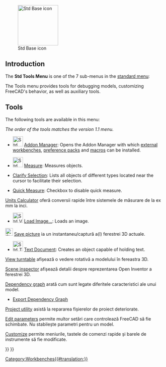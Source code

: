 <languages/>

{{Docnav
|[[Std_View_Menu|Std View Menu]]
|[[Std_Macro_Menu|Std MacroMenu]]
|[[Std_Base|Std Base]]
|IconL=
|IconR=
|IconC=Freecad.svg
}}

[[Image:Freecad.svg|thumb|128px|Std Base icon]]

{{TOCright}}

==Introduction==

The '''Std Tools Menu''' is one of the 7 sub-menus in the [[Standard_Menu|standard menu]]:

<div class="mw-translate-fuzzy">
{{StdMenu|Tools}}
</div>

<!--Please keep info below synchronized with Standard_Menu-->
The Tools menu provides tools for debugging models, customizing FreeCAD's behavior, as well as auxiliary tools.

==Tools==

The following tools are available in this menu:

''The order of the tools matches the version 1.1 menu.''

* [[Image:Std_AddonMgr.svg|32px]] [[Std_AddonMgr|Addon Manager]]: Opens the Addon Manager with which [[External_workbenches|external workbenches]], [[Preference_Packs|preference packs]] and [[macros|macros]] can be installed.

* [[Image:Std_Measure.svg|32px]] [[Std_Measure|Measure]]: Measures objects. {{Version|1.0}}

* [[Std_ClarifySelection|Clarify Selection]]: Lists all objects of different types located near the cursor to facilitate their selection. {{Version|1.1}}

* [[Status_Bar#Quick_Measure|Quick Measure]]: Checkbox to disable quick measure. {{Version|1.1}}

<div class="mw-translate-fuzzy">
[[Std UnitsCalculator|Units Calculator]] oferă conversii rapide între sistemele de măsurare de la ex mm la inci.
</div>

* [[Image:Std_ViewLoadImage.svg|32px]] [[Std_ViewLoadImage|Load Image…]]: Loads an image. {{Version|0.21}}

<div class="mw-translate-fuzzy">
[[File:Std_ViewScreenShot.png|24px]] [[Std ViewScreenShot|Save picture]] ia un instantaneu/captură a(l) ferestrei 3D actuale.
</div>

* [[Image:Std_TextDocument.svg|32px]] [[Std_TextDocument|Text Document]]: Creates an object capable of holding text.

<div class="mw-translate-fuzzy">
[[Spinning|View turntable]] afișează o vedere rotativă a modelului în fereastra 3D.
</div>

<div class="mw-translate-fuzzy">
[[Std SceneInspector|Scene inspector]] afișează detalii despre reprezentarea Open Inventor a ferestrei 3D.
</div>

<div class="mw-translate-fuzzy">
[[Std_DependencyGraph|Dependency graph]] arată cum sunt legate diferitele caracteristici ale unui model.
</div>

* [[Std_ExportDependencyGraph|Export Dependency Graph]] {{Version|0.21}}

<div class="mw-translate-fuzzy">
[[Std_ProjectUtil|Project utility]] asistă la repararea fișierelor de proiect deteriorate.
</div>

<div class="mw-translate-fuzzy">
[[Std DlgParameter|Edit parameters]] permite multor setări care controlează FreeCAD să fie schimbate. Nu stabilește parametri pentru un model.
</div>

<div class="mw-translate-fuzzy">
[[Interface Customization|Customize]] permite meniurile, tastele de comenzi rapide și barele de instrumente să fie modificate.
</div>


{{Docnav
|[[Std_View_Menu|Std View Menu]]
|[[Std_Macro_Menu|Std MacroMenu]]
|[[Std_Base|Std Base]]
|IconL=
|IconR=
|IconC=Freecad.svg
}}

{{Std_Base_navi{{#translation:}}}}
{{Userdocnavi{{#translation:}}}}
[[Category:Workbenches{{#translation:}}]]